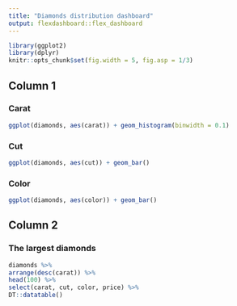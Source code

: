 ```yaml
---
title: "Diamonds distribution dashboard"
output: flexdashboard::flex_dashboard
---
```


```r
library(ggplot2)
library(dplyr)
knitr::opts_chunk$set(fig.width = 5, fig.asp = 1/3)
```
## Column 1
### Carat
```r
ggplot(diamonds, aes(carat)) + geom_histogram(binwidth = 0.1)
```

### Cut
```r
ggplot(diamonds, aes(cut)) + geom_bar()
```

### Color
```r
ggplot(diamonds, aes(color)) + geom_bar()
```

## Column 2
### The largest diamonds
```r
diamonds %>%
arrange(desc(carat)) %>%
head(100) %>%
select(carat, cut, color, price) %>%
DT::datatable()
```

